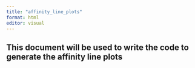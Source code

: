 ```yaml
---
title: "affinity_line_plots"
format: html
editor: visual
---
```


## This document will be used to write the code to generate the affinity line plots
